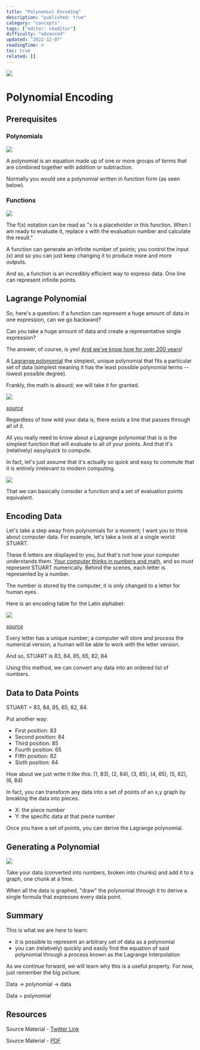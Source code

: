 ```yaml
---
title: "Polynomial Encoding"
description: "published: true"
category: "concepts"
tags: ["editor: ckeditor"]
difficulty: "advanced"
updated: "2022-12-07"
readingTime: 4
toc: true
related: []
---
```


![](/images/polynomial-encoding-1.jpeg)

# Polynomial Encoding

## Prerequisites

### Polynomials

![](/images/polynomial-encoding-2.png)

A polynomial is an equation made up of one or more groups of terms that are combined together with addition or subtraction. 

Normally you would see a polynomial written in function form (as seen below). 

### Functions

![](/images/polynomial-encoding-3.png)

The f(x) notation can be read as "x is a placeholder in this function. When I am ready to evaluate it, replace x with the evaluation number and calculate the result."

A function can generate an infinite number of points; you control the input (x) and so you can just keep changing it to produce more and more outputs. 

And so, a function is an incredibly efficient way to express data. One line can represent infinite points.

## Lagrange Polynomial

So, here's a question: if a function can represent a huge amount of data in one expression, can we go backward? 

Can you take a huge amount of data and create a representative single expression? 

The answer, of course, is yes! [And we've know how for over 200 years](https://en.wikipedia.org/wiki/Joseph-Louis_Lagrange)!

A [Lagrange polynomial](https://en.wikipedia.org/wiki/Lagrange_polynomial) the simplest, unique polynomial that fits a particular set of data (simplest meaning it has the least possible polynomial terms -- lowest possible degree). 

Frankly, the math is absurd; we will take it for granted.

![](/images/polynomial-encoding-4.png)

[*source*](https://mathworld.wolfram.com/LagrangeInterpolatingPolynomial.html)

Regardless of how wild your data is, there exists a line that passes through all of it. 

All you really need to know about a Lagrange polynomial that is is the simplest function that will evaluate to all of your points. And that it's (relatively) easy/quick to compute.

In fact, let's just assume that it's actually so quick and easy to commute that it is entirely irrelevant to modern computing. 

![](/images/polynomial-encoding-5.png)

That we can basically consider a function and a set of evaluation points equivalent.

## Encoding Data

Let's take a step away from polynomials for a moment; I want you to think about computer data. For example, let's take a look at a single world: STUART. 

These 6 letters are displayed to you, but that's not how your computer understands them. [Your computer thinks in numbers and math](/background/mass-comm/computer), and so must represent STUART numerically. Behind the scenes, each letter is represented by a number. 

The number is stored by the computer, it is only changed to a letter for human eyes.

Here is an encoding table for the Latin alphabet:

![](/images/polynomial-encoding-6.png)

[*source*](https://blog.cloudflare.com/a-relatively-easy-to-understand-primer-on-elliptic-curve-cryptography/)

Every letter has a unique number; a computer will store and process the numerical version, a human will be able to work with the letter version. 

And so, STUART is 83, 84, 85, 65, 82, 84

Using this method, we can convert any data into an ordered list of numbers. 

## Data to Data Points

STUART = 83, 84, 85, 65, 82, 84. 

Put another way: 

*   First position: 83 
*   Second position: 84 
*   Third position: 85 
*   Fourth position: 65 
*   Fifth position: 82 
*   Sixth position: 84 

How about we just write it like this: (1, 83), (2, 84), (3, 85), (4, 65), (5, 82), (6, 84)

In fact, you can transform any data into a set of points of an x,y graph by breaking the data into pieces. 

*   X: the piece number 
*   Y: the specific data at that piece number 

Once you have a set of points, you can derive the Lagrange polynomial.

## Generating a Polynomial

![](/images/polynomial-encoding-7.jpeg)

Take your data (converted into numbers, broken into chunks) and add it to a graph, one chunk at a time. 

When all the data is graphed, "draw" the polynomial through it to derive a single formula that expresses every data point.

## Summary

This is what we are here to learn: 

*   it is possible to represent an arbitrary set of data as a polynomial 
*   you can (relatively) quickly and easily find the equation of said polynomial through a process known as the Lagrange Interpolation

As we continue forward, we will learn why this is a useful property. For now, just remember the big picture: 

Data → polynomial → data 

Data = polynomial

## Resources

Source Material - [Twitter Link](https://twitter.com/logarithmicrex/status/1581314867243327489)

Source Material - [PDF](/twitter-pdf-2022-10-15_polynomial_encoding.pdf)
